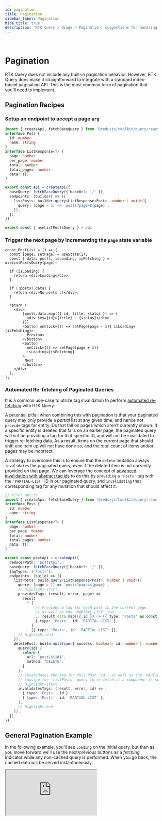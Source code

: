 ```yaml
---
id: pagination
title: Pagination
sidebar_label: Pagination
hide_title: true
description: 'RTK Query > Usage > Pagination: suggestions for handling paginated data'
---
```


&nbsp;

# Pagination

RTK Query does not include any built-in pagination behavior. However, RTK Query does make it straightforward to integrate with a standard index-based pagination API. This is the most common form of pagination that you'll need to implement.

## Pagination Recipes

### Setup an endpoint to accept a page `arg`

```ts title="src/app/services/posts.ts"
import { createApi, fetchBaseQuery } from '@reduxjs/toolkit/query/react'
interface Post {
  id: number
  name: string
}
interface ListResponse<T> {
  page: number
  per_page: number
  total: number
  total_pages: number
  data: T[]
}

export const api = createApi({
  baseQuery: fetchBaseQuery({ baseUrl: '/' }),
  endpoints: (builder) => ({
    listPosts: builder.query<ListResponse<Post>, number | void>({
      query: (page = 1) => `posts?page=${page}`,
    }),
  }),
})

export const { useListPostsQuery } = api
```

### Trigger the next page by incrementing the `page` state variable

```tsx title="src/features/posts/PostsManager.tsx"
const PostList = () => {
  const [page, setPage] = useState(1);
  const { data: posts, isLoading, isFetching } = useListPostsQuery(page);

  if (isLoading) {
    return <div>Loading</div>;
  }

  if (!posts?.data) {
    return <div>No posts :(</div>;
  }

  return (
    <div>
        {posts.data.map(({ id, title, status }) => (
          <div key={id}>{title} - {status}</div>
        ))}
        <button onClick={() => setPage(page - 1)} isLoading={isFetching}>
          Previous
        </button>
        <button
          onClick={() => setPage(page + 1)}
          isLoading={isFetching}
        >
         Next
        </button>
    </div>
  );
};
```

### Automated Re-fetching of Paginated Queries

It is a common use-case to utilize tag invalidation to perform
[automated re-fetching](./automated-refetching.mdx) with RTK Query.

A potential pitfall when combining this with pagination is that your paginated query may only
provide a _partial_ list at any given time, and hence not `provide` tags for entity IDs that
fall on pages which aren't currently shown. If a specific entity is deleted that falls on an
earlier page, the paginated query will not be providing a tag for that specific ID, and will
not be invalidated to trigger re-fetching data. As a result, items on the current page that
should shift one item up will not have done so, and the total count of items and/or pages
may be incorrect.

A strategy to overcome this is to ensure that the `delete` mutation always `invalidates` the
paginated query, even if the deleted item is not _currently_ provided on that page. We can
leverage the concept of
[advanced invalidation with abstract tag ids](./automated-refetching.mdx#advanced-invalidation-with-abstract-tag-ids)
to do this by `providing` a `'Posts'` tag with the `'PARTIAL-LIST'` ID in our paginated query,
and `invalidating` that corresponding tag for any mutation that should affect it.

```ts title="Example of invalidating cache for paginated queries"
// file: api.ts
import { createApi, fetchBaseQuery } from '@reduxjs/toolkit/query/react'
interface Post {
  id: number
  name: string
}
interface ListResponse<T> {
  page: number
  per_page: number
  total: number
  total_pages: number
  data: T[]
}

export const postApi = createApi({
  reducerPath: 'postsApi',
  baseQuery: fetchBaseQuery({ baseUrl: '/' }),
  tagTypes: ['Posts'],
  endpoints: (build) => ({
    listPosts: build.query<ListResponse<Post>, number | void>({
      query: (page = 1) => `posts?page=${page}`,
      // highlight-start
      providesTags: (result, error, page) =>
        result
          ? [
              // Provides a tag for each post in the current page,
              // as well as the 'PARTIAL-LIST' tag.
              ...result.data.map(({ id }) => ({ type: 'Posts' as const, id })),
              { type: 'Posts', id: 'PARTIAL-LIST' },
            ]
          : [{ type: 'Posts', id: 'PARTIAL-LIST' }],
      // highlight-end
    }),
    deletePost: build.mutation<{ success: boolean; id: number }, number>({
      query(id) {
        return {
          url: `post/${id}`,
          method: 'DELETE',
        }
      },
      // Invalidates the tag for this Post `id`, as well as the `PARTIAL-LIST` tag,
      // causing the `listPosts` query to re-fetch if a component is subscribed to the query.
      // highlight-start
      invalidatesTags: (result, error, id) => [
        { type: 'Posts', id },
        { type: 'Posts', id: 'PARTIAL-LIST' },
      ],
      // highlight-end
    }),
  }),
})
```
## General Pagination Example

In the following example, you'll see `Loading` on the initial query, but then as you move forward we'll use the next/previous buttons as a _fetching_ indicator while any non-cached query is performed. When you go back, the cached data will be served instantaneously.

<iframe
  src="https://codesandbox.io/embed/github/reduxjs/redux-toolkit/tree/master/examples/query/react/pagination?fontsize=12&runonclick=1&hidenavigation=1&theme=dark"
  style={{
    width: '100%',
    height: '600px',
    border: 0,
    borderRadius: '4px',
    overflow: 'hidden',
  }}
  title="RTK Query Pagination Example"
  allow="geolocation; microphone; camera; midi; vr; accelerometer; gyroscope; payment; ambient-light-sensor; encrypted-media; usb"
  sandbox="allow-modals allow-forms allow-popups allow-scripts allow-same-origin"
></iframe>
